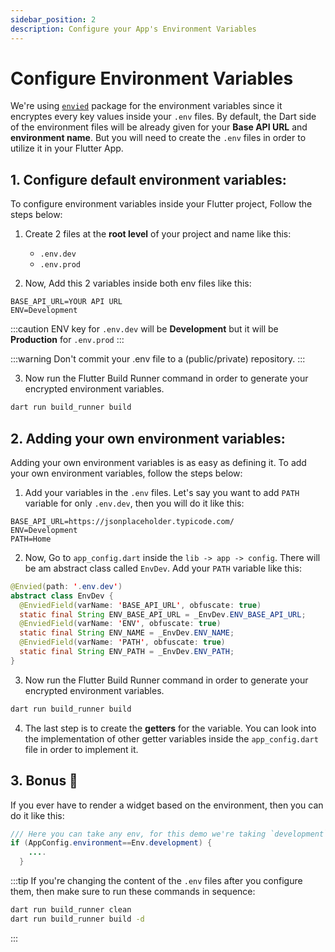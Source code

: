 ```yaml
---
sidebar_position: 2
description: Configure your App's Environment Variables
---
```


# Configure Environment Variables

We're using [`envied`](https://pub.dev/packages/envied) package for the environment variables since it encryptes every key values inside your `.env` files. By default, the Dart side of the environment files will be already given for your **Base API URL** and **environment name**. But you will need to create the `.env` files in order to utilize it in your Flutter App.

## 1. Configure default environment variables:

To configure environment variables inside your Flutter project, Follow the steps below:

1. Create 2 files at the **root level** of your project and name like this:
    - `.env.dev`
    - `.env.prod`


2. Now, Add this 2 variables inside both env files like this:

```env jsx title=".env.dev"
BASE_API_URL=YOUR API URL
ENV=Development
```

:::caution
ENV key for `.env.dev` will be **Development** but it will be **Production** for `.env.prod`
:::

:::warning
Don't commit your .env file to a (public/private) repository.
:::



3. Now run the Flutter Build Runner command in order to generate your encrypted environment variables.

```zsh
dart run build_runner build
```

## 2. Adding your own environment variables:

Adding your own environment variables is as easy as defining it. To add your own environment variables, follow the steps below:

1. Add your variables in the `.env` files. Let's say you want to add `PATH` variable for only `.env.dev`, then you will do it like this:

```env jsx title=".env.dev"
BASE_API_URL=https://jsonplaceholder.typicode.com/
ENV=Development
PATH=Home
```

2. Now, Go to `app_config.dart` inside the `lib -> app -> config`. There will be am abstract class called `EnvDev`. Add your `PATH` variable like this:

```java jsx title="app_config.dart"
@Envied(path: '.env.dev')
abstract class EnvDev {
  @EnviedField(varName: 'BASE_API_URL', obfuscate: true)
  static final String ENV_BASE_API_URL = _EnvDev.ENV_BASE_API_URL;
  @EnviedField(varName: 'ENV', obfuscate: true)
  static final String ENV_NAME = _EnvDev.ENV_NAME;
  @EnviedField(varName: 'PATH', obfuscate: true)
  static final String ENV_PATH = _EnvDev.ENV_PATH;
}
```

3. Now run the Flutter Build Runner command in order to generate your encrypted environment variables.

```bash
dart run build_runner build
```

4. The last step is to create the **getters** for the variable. You can look into the implementation of other getter variables inside the `app_config.dart` file in order to implement it.

## 3. Bonus 💙

If you ever have to render a widget based on the environment, then you can do it like this:

```java jsx title="app-screen.dart"
/// Here you can take any env, for this demo we're taking `development`
if (AppConfig.environment==Env.development) {
    ....
  }
```



:::tip
If you're changing the content of the `.env` files after you configure them, then make sure to run these commands in sequence:

```zsh
dart run build_runner clean
dart run build_runner build -d
```
:::